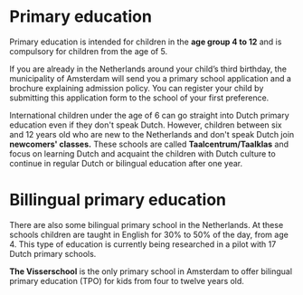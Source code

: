 
# Primary education
Primary education is intended for children in the **age group 4 to 12** and is compulsory for children from the age of 5.

<Youtube id="hyJ7GWyeBIY" />

If you are already in the Netherlands around your child’s third birthday, the municipality of Amsterdam will send you a primary school application and a brochure explaining admission policy. You can register your child by submitting this application form to the school of your first preference.

International children under the age of 6 can go straight into Dutch primary education even if they don't speak Dutch. However, children between six and 12 years old who are new to the Netherlands and don't speak Dutch join **newcomers' classes.** These schools are called **Taalcentrum/Taalklas** and focus on learning Dutch and acquaint the children with Dutch culture to continue in regular Dutch or bilingual education after one year.

# Billingual primary education
There are also some bilingual primary school in the Netherlands. At these schools children are taught in English for 30% to 50% of the day, from age 4. This type of education is currently being researched in a pilot with 17 Dutch primary schools.

**The Visserschool** is the only primary school in Amsterdam to offer bilingual primary education (TPO) for kids from four to twelve years old.
